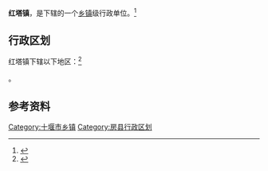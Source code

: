 {{中国乡级行政区|42/03/25/109/000}}

'''红塔镇'''，是{{PRC admin/fullname|42/03/25/109/000|3}}下辖的一个[[乡镇|乡镇]]级行政单位。<ref>{{PRC admin/ref sgc|{{PRC admin/parent|42/03/25/109/000}}}}</ref>

== 行政区划 ==

红塔镇下辖以下地区：<ref>{{PRC admin/ref sgc|42/03/25/109/000}}</ref>

{{PRC admin/children|42/03/25/109/000}}。

== 参考资料 ==

{{reflist}}

{{房县行政区划}}
{{湖北行政区划小作品}}
[[Category:十堰市乡镇|Category:十堰市乡镇]]
[[Category:房县行政区划|Category:房县行政区划]]